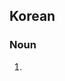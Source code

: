 {{also|研究者}}
==Korean==
{{ko-hanjatab}}

===Noun===
{{ko-noun|hj|hangeul=연구자}}

# {{hanja form of|연구자|[[researcher]], [[investigator]]}}